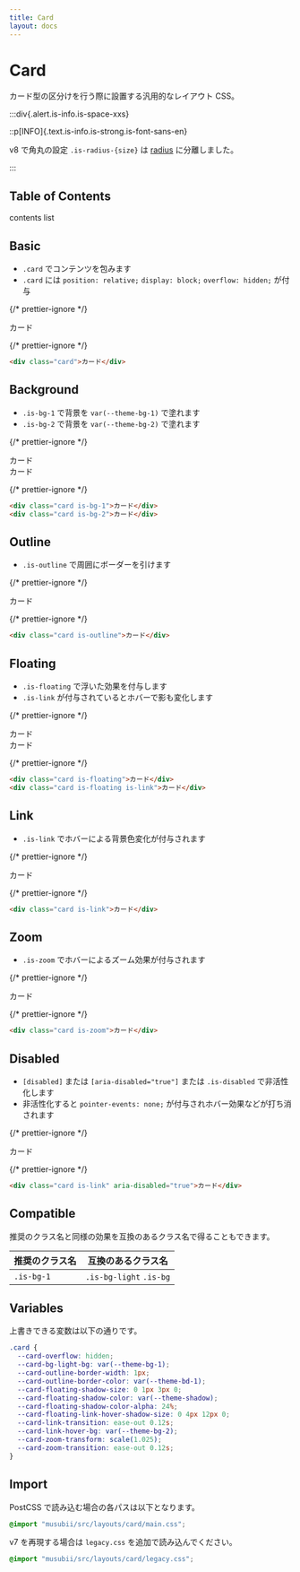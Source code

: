 ```yaml
---
title: Card
layout: docs
---
```


# Card

カード型の区分けを行う際に設置する汎用的なレイアウト CSS。

:::div{.alert.is-info.is-space-xxs}

::p[INFO]{.text.is-info.is-strong.is-font-sans-en}

v8 で角丸の設定 `.is-radius-{size}` は [radius](/docs/radius) に分離しました。

:::

## Table of Contents

contents list

## Basic

- `.card` でコンテンツを包みます
- `.card` には `position: relative;` `display: block;` `overflow: hidden;` が付与

{/* prettier-ignore */}
<div className="docs-preview">
  <div className="card">カード</div>
</div>

{/* prettier-ignore */}
```html
<div class="card">カード</div>
```

## Background

- `.is-bg-1` で背景を `var(--theme-bg-1)` で塗れます
- `.is-bg-2` で背景を `var(--theme-bg-2)` で塗れます

{/* prettier-ignore */}
<div className="docs-preview">
  <div className="card is-bg-1">カード</div>
  <div className="card is-bg-2">カード</div>
</div>

{/* prettier-ignore */}
```html
<div class="card is-bg-1">カード</div>
<div class="card is-bg-2">カード</div>
```

## Outline

- `.is-outline` で周囲にボーダーを引けます

{/* prettier-ignore */}
<div className="docs-preview">
  <div className="card is-outline">カード</div>
</div>

{/* prettier-ignore */}
```html
<div class="card is-outline">カード</div>
```

## Floating

- `.is-floating` で浮いた効果を付与します
- `.is-link` が付与されているとホバーで影も変化します

{/* prettier-ignore */}
<div className="docs-preview">
  <div className="box is-space-md">
    <div className="card is-floating">カード</div>
    <div className="card is-floating is-link">カード</div>
  </div>
</div>

{/* prettier-ignore */}
```html
<div class="card is-floating">カード</div>
<div class="card is-floating is-link">カード</div>
```

## Link

- `.is-link` でホバーによる背景色変化が付与されます

{/* prettier-ignore */}
<div className="docs-preview">
  <div className="card is-link">カード</div>
</div>

{/* prettier-ignore */}
```html
<div class="card is-link">カード</div>
```

## Zoom

- `.is-zoom` でホバーによるズーム効果が付与されます

{/* prettier-ignore */}
<div className="docs-preview">
  <div className="card is-zoom">カード</div>
</div>

{/* prettier-ignore */}
```html
<div class="card is-zoom">カード</div>
```

## Disabled

- `[disabled]` または `[aria-disabled="true"]` または `.is-disabled` で非活性化します
- 非活性化すると `pointer-events: none;` が付与されホバー効果などが打ち消されます

{/* prettier-ignore */}
<div className="docs-preview">
  <div className="card is-link" aria-disabled="true">カード</div>
</div>

{/* prettier-ignore */}
```html
<div class="card is-link" aria-disabled="true">カード</div>
```

## Compatible

推奨のクラス名と同様の効果を互換のあるクラス名で得ることもできます。

| 推奨のクラス名 | 互換のあるクラス名      |
| -------------- | ----------------------- |
| `.is-bg-1`     | `.is-bg-light` `.is-bg` |

## Variables

上書きできる変数は以下の通りです。

```css
.card {
  --card-overflow: hidden;
  --card-bg-light-bg: var(--theme-bg-1);
  --card-outline-border-width: 1px;
  --card-outline-border-color: var(--theme-bd-1);
  --card-floating-shadow-size: 0 1px 3px 0;
  --card-floating-shadow-color: var(--theme-shadow);
  --card-floating-shadow-color-alpha: 24%;
  --card-floating-link-hover-shadow-size: 0 4px 12px 0;
  --card-link-transition: ease-out 0.12s;
  --card-link-hover-bg: var(--theme-bg-2);
  --card-zoom-transform: scale(1.025);
  --card-zoom-transition: ease-out 0.12s;
}
```

## Import

PostCSS で読み込む場合の各パスは以下となります。

```css
@import "musubii/src/layouts/card/main.css";
```

v7 を再現する場合は `legacy.css` を追加で読み込んでください。

```css
@import "musubii/src/layouts/card/legacy.css";
```
